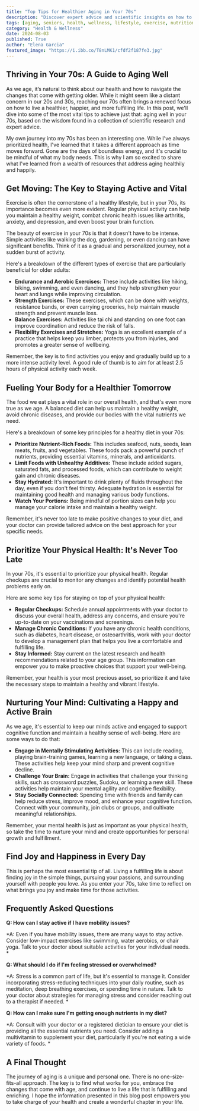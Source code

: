 ```yaml
---
title: "Top Tips for Healthier Aging in Your 70s"
description: "Discover expert advice and scientific insights on how to thrive in your 70s. This comprehensive guide covers exercise, nutrition, physical health, mental well-being, and finding joy in everyday life, empowering you to age gracefully and live a fulfilling life."
tags: [aging, seniors, health, wellness, lifestyle, exercise, nutrition, mental health, well-being, tips, guide]
category: "Health & Wellness"
date: 2024-08-03
published: True
author: "Elena Garcia"
featured_image: "https://i.ibb.co/T8nLMK1/cfdf2f187fe3.jpg"
---
```


## Thriving in Your 70s:  A Guide to Aging Well

As we age, it’s natural to think about our health and how to navigate the changes that come with getting older.  While it might seem like a distant concern in our 20s and 30s, reaching our 70s often brings a renewed focus on how to  live a healthier, happier, and more fulfilling life.  In this post, we'll dive into some of the most vital tips to achieve just that: aging well in your 70s, based on the wisdom found in a collection of scientific research and expert advice.

My own journey into my 70s has been an interesting one.  While I've always prioritized health, I've learned that it takes a different approach as time moves forward.  Gone are the days of boundless energy, and it's crucial to be mindful of what my body needs.  This is why I am so excited to share what I've learned from a wealth of resources that address aging healthily and happily. 

## Get Moving: The Key to Staying Active and Vital 

Exercise is often the cornerstone of a healthy lifestyle, but in your 70s, its importance becomes even more evident. Regular physical activity can help you maintain a healthy weight, combat chronic health issues like arthritis, anxiety, and depression, and even boost your brain function. 

The beauty of exercise in your 70s is that it doesn't have to be intense.  Simple activities like walking the dog, gardening, or even dancing can have significant benefits.  Think of it as a gradual and personalized journey, not a sudden burst of activity. 

Here's a breakdown of the different types of exercise that are particularly beneficial for older adults:

* **Endurance and Aerobic Exercises:**  These include activities like hiking, biking, swimming, and even dancing, and they help strengthen your heart and lungs while improving circulation. 
* **Strength Exercises:** These exercises, which can be done with weights, resistance bands, or even carrying groceries, help maintain muscle strength and prevent muscle loss.
* **Balance Exercises:** Activities like tai chi and standing on one foot can improve coordination and reduce the risk of falls. 
* **Flexibility Exercises and Stretches:**  Yoga is an excellent example of a practice that helps keep you limber, protects you from injuries, and promotes a greater sense of wellbeing. 

Remember, the key is to find activities you enjoy and gradually build up to a more intense activity level.  A good rule of thumb is to aim for at least 2.5 hours of physical activity each week.  

## Fueling Your Body for a Healthier Tomorrow

The food we eat plays a vital role in our overall health, and that's even more true as we age.  A balanced diet can help us maintain a healthy weight, avoid chronic diseases, and provide our bodies with the vital nutrients we need. 

Here's a breakdown of some key principles for a healthy diet in your 70s:

* **Prioritize Nutrient-Rich Foods:**  This includes seafood, nuts, seeds, lean meats, fruits, and vegetables. These foods pack a powerful punch of nutrients, providing essential vitamins, minerals, and antioxidants.  
* **Limit Foods with Unhealthy Additives:**  These include added sugars, saturated fats, and processed foods, which can contribute to weight gain and chronic diseases. 
* **Stay Hydrated:**  It's important to drink plenty of fluids throughout the day, even if you don't feel thirsty.  Adequate hydration is essential for maintaining good health and managing various body functions.
* **Watch Your Portions:**  Being mindful of portion sizes can help you manage your calorie intake and maintain a healthy weight.  

Remember, it's never too late to make positive changes to your diet, and your doctor can provide tailored advice on the best approach for your specific needs.

## Prioritize Your Physical Health:  It's Never Too Late

In your 70s, it's essential to prioritize your physical health.  Regular checkups are crucial to monitor any changes and identify potential health problems early on. 

Here are some key tips for staying on top of your physical health:

* **Regular Checkups:**  Schedule annual appointments with your doctor to discuss your overall health, address any concerns, and ensure you're up-to-date on your vaccinations and screenings. 
* **Manage Chronic Conditions:**  If you have any chronic health conditions, such as diabetes, heart disease, or osteoarthritis,  work with your doctor to develop a management plan that helps you live a comfortable and fulfilling life. 
* **Stay Informed:**  Stay current on the latest research and health recommendations related to your age group.  This information can empower you to make proactive choices that support your well-being. 

Remember, your health is your most precious asset, so prioritize it and take the necessary steps to maintain a healthy and vibrant lifestyle.

## Nurturing Your Mind:  Cultivating a Happy and Active Brain

As we age, it's essential to keep our minds active and engaged to support cognitive function and maintain a healthy sense of well-being.  Here are some ways to do that:

* **Engage in Mentally Stimulating Activities:**  This can include reading, playing brain-training games, learning a new language, or taking a class.  These activities help keep your mind sharp and prevent cognitive decline.
* **Challenge Your Brain:**  Engage in activities that challenge your thinking skills, such as crossword puzzles, Sudoku, or learning a new skill.  These activities help maintain your mental agility and cognitive flexibility. 
* **Stay Socially Connected:**  Spending time with friends and family can help reduce stress, improve mood, and enhance your cognitive function.  Connect with your community, join clubs or groups, and cultivate meaningful relationships. 

Remember, your mental health is just as important as your physical health, so take the time to nurture your mind and create opportunities for personal growth and fulfillment.

## Find Joy and Happiness in Every Day

This is perhaps the most essential tip of all.  Living a fulfilling life is about finding joy in the simple things, pursuing your passions, and surrounding yourself with people you love.  As you enter your 70s, take time to reflect on what brings you joy and make time for those activities. 

## Frequently Asked Questions

**Q: How can I stay active if I have mobility issues?**

*A:  Even if you have mobility issues, there are many ways to stay active.  Consider low-impact exercises like swimming, water aerobics, or chair yoga.  Talk to your doctor about suitable activities for your individual needs. *

**Q: What should I do if I'm feeling stressed or overwhelmed?**

*A:  Stress is a common part of life, but it's essential to manage it.  Consider incorporating stress-reducing techniques into your daily routine, such as meditation, deep breathing exercises, or spending time in nature.  Talk to your doctor about strategies for managing stress and consider reaching out to a therapist if needed. *

**Q: How can I make sure I'm getting enough nutrients in my diet?**

*A:  Consult with your doctor or a registered dietician to ensure your diet is providing all the essential nutrients you need.  Consider adding a multivitamin to supplement your diet, particularly if you're not eating a wide variety of foods.  *

## A Final Thought

The journey of aging is a unique and personal one.  There is no one-size-fits-all approach.  The key is to find what works for you, embrace the changes that come with age, and continue to live a life that is fulfilling and enriching.  I hope the information presented in this blog post empowers you to take charge of your health and create a wonderful chapter in your life.